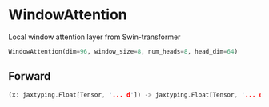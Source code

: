 
# WindowAttention

Local window attention layer from Swin-transformer

```python copy
WindowAttention(dim=96, window_size=8, num_heads=8, head_dim=64)
```



## Forward
```rust
(x: jaxtyping.Float[Tensor, '... d']) -> jaxtyping.Float[Tensor, '... d']
```
